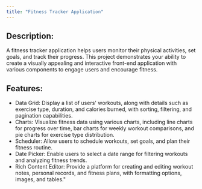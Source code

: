 ```yaml
---
title: "Fitness Tracker Application"
---
```


## Description:
A fitness tracker application helps users monitor their physical activities, set goals, and track their progress. This project demonstrates your ability to create a visually appealing and interactive front-end application with various components to engage users and encourage fitness.

## Features:

- Data Grid: Display a list of users' workouts, along with details such as exercise type, duration, and calories burned, with sorting, filtering, and pagination capabilities.
- Charts: Visualize fitness data using various charts, including line charts for progress over time, bar charts for weekly workout comparisons, and pie charts for exercise type distribution.
- Scheduler: Allow users to schedule workouts, set goals, and plan their fitness routine.
- Date Picker: Enable users to select a date range for filtering workouts and analyzing fitness trends.
- Rich Content Editor: Provide a platform for creating and editing workout notes, personal records, and fitness plans, with formatting options, images, and tables."